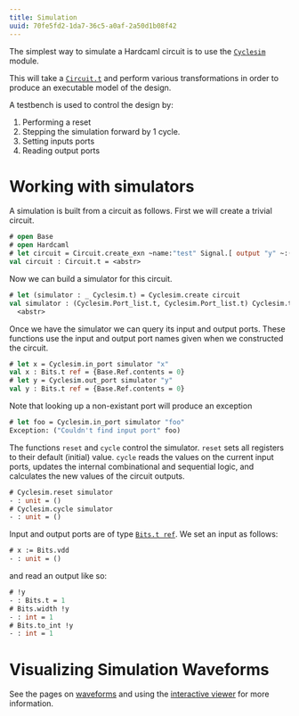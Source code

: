 ```yaml
---
title: Simulation
uuid: 70fe5fd2-1da7-36c5-a0af-2a50d1b08f42
---
```


The simplest way to simulate a Hardcaml circuit is to use the
[`Cyclesim`](https://ocaml.janestreet.com/ocaml-core/latest/doc/hardcaml/Hardcaml/Cyclesim/index.html)
module.

This will take a [`Circuit.t`](https://ocaml.janestreet.com/ocaml-core/latest/doc/hardcaml/Hardcaml/Circuit/index.html)
and perform various transformations in
order to produce an executable model of the design.

A testbench is used to control the design by:

1. Performing a reset
2. Stepping the simulation forward by 1 cycle.
3. Setting inputs ports
4. Reading output ports

# Working with simulators

A simulation is built from a circuit as follows. First we will create
a trivial circuit.

```ocaml
# open Base
# open Hardcaml
# let circuit = Circuit.create_exn ~name:"test" Signal.[ output "y" ~:(input "x" 1)]
val circuit : Circuit.t = <abstr>
```

Now we can build a simulator for this circuit.

```ocaml
# let (simulator : _ Cyclesim.t) = Cyclesim.create circuit
val simulator : (Cyclesim.Port_list.t, Cyclesim.Port_list.t) Cyclesim.t =
  <abstr>
```

Once we have the simulator we can query its input and output ports.
These functions use the input and output port names given when we
constructed the circuit.

```ocaml
# let x = Cyclesim.in_port simulator "x"
val x : Bits.t ref = {Base.Ref.contents = 0}
# let y = Cyclesim.out_port simulator "y"
val y : Bits.t ref = {Base.Ref.contents = 0}
```

Note that looking up a non-existant port will produce an exception

```ocaml
# let foo = Cyclesim.in_port simulator "foo"
Exception: ("Couldn't find input port" foo)
```

The functions `reset` and `cycle` control the simulator. `reset` sets
all registers to their default (initial) value. `cycle` reads the
values on the current input ports, updates the internal combinational
and sequential logic, and calculates the new values of the circuit
outputs.

```ocaml
# Cyclesim.reset simulator
- : unit = ()
# Cyclesim.cycle simulator
- : unit = ()
```

Input and output ports are of type
[`Bits.t ref`](https://ocaml.janestreet.com/ocaml-core/latest/doc/hardcaml/Hardcaml/Bits/index.html).
We set an input as follows:

```ocaml
# x := Bits.vdd
- : unit = ()
```

and read an output like so:

```ocaml
# !y
- : Bits.t = 1
# Bits.width !y
- : int = 1
# Bits.to_int !y
- : int = 1
```

# Visualizing Simulation Waveforms

See the pages on [waveforms](waveforms.mdx) and using the
[interactive viewer](waveterm_interactive_viewer.mdx) for more information.


